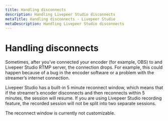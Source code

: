 ```yaml
---
title: Handling disconnects
description: Handling Livepeer Studio disconnects
metaTitle: Handling disconnects - Livepeer Studio
metaDescription: Handling Livepeer Studio disconnects
---
```


# Handling disconnects

Sometimes, after you’ve connected your encoder (for example, OBS) to and
Livepeer Studio RTMP server, the connection drops. For example, this could
happen because of a bug in the encoder software or a problem with the streamer’s
internet connection.

Livepeer Studio has a built-in 5 minute reconnect window, which means that if
the streamer’s encoder disconnects and then reconnects within 5 minutes, the
session will resume. If you are using Livepeer Studio recording feature, the
recorded session will not be split into two separate sessions.

The reconnect window is currently not customizable.
